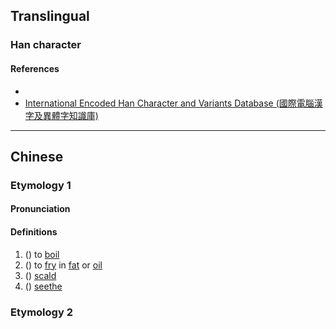 {{character info}}
==Translingual==

===Han character===
{{Han char|rn=86|rad=火|as=5|sn=9|canj=FMYM|four=91811|ids=⿰火正}}

====References====
* {{Han ref|kx=668.06|dkj=18934|dj=1077.10|hdz=32194.10|uh=70A1}}
* [http://chardb.iis.sinica.edu.tw/char/15581 International Encoded Han Character and Variants Database (國際電腦漢字及異體字知識庫)]

----

==Chinese==
{{zh-forms}}
===Etymology 1===
====Pronunciation====
{{zh-pron
|m=zhēng
|c=zing1
|cat=v
}}

====Definitions====
{{zh-hanzi}}

# ({{zh-only|炡爚}}) to [[boil]]
# ({{zh-only|炡爚}}) to [[fry]] in [[fat]] or [[oil]]
# ({{zh-only|炡爚}}) [[scald]]
# ({{zh-only|炡爚}}) [[seethe]]

===Etymology 2===
{{zh-see|蒸|ss}}